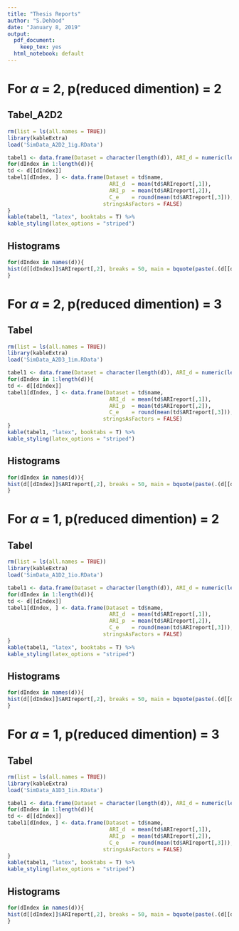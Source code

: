 ```yaml
---
title: "Thesis Reports"
author: "S.Dehbod"
date: "January 8, 2019"
output:
  pdf_document: 
    keep_tex: yes
  html_notebook: default
---
```


# For $\alpha$ = 2, p(reduced dimention) = 2

## Tabel_A2D2
```r
rm(list = ls(all.names = TRUE))
library(kableExtra)
load('SimData_A2D2_1ig.RData')
```

```r
tabel1 <- data.frame(Dataset = character(length(d)), ARI_d = numeric(length(d)), ARI_p = numeric(length(d)), C_e = numeric(length(d)), stringsAsFactors = FALSE)
for(dIndex in 1:length(d)){
td <- d[[dIndex]]
tabel1[dIndex, ] <- data.frame(Dataset = td$name,
                                ARI_d  = mean(td$ARIreport[,1]), 
                                ARI_p  = mean(td$ARIreport[,2]), 
                                C_e    = round(mean(td$ARIreport[,3])),
                              stringsAsFactors = FALSE)
}
kable(tabel1, "latex", booktabs = T) %>%
kable_styling(latex_options = "striped")
```

## Histograms
```r
for(dIndex in names(d)){
hist(d[[dIndex]]$ARIreport[,2], breaks = 50, main = bquote(paste(.(d[[dIndex]]$name),' ',ARI[p])), xlab = 'ARI')
}
```

# For $\alpha$ = 2, p(reduced dimention) = 3

## Tabel
```r
rm(list = ls(all.names = TRUE))
library(kableExtra)
load('SimData_A2D3_1im.RData')
```

```r
tabel1 <- data.frame(Dataset = character(length(d)), ARI_d = numeric(length(d)), ARI_p = numeric(length(d)), C_e = numeric(length(d)), stringsAsFactors = FALSE)
for(dIndex in 1:length(d)){
td <- d[[dIndex]]
tabel1[dIndex, ] <- data.frame(Dataset = td$name,
                                ARI_d  = mean(td$ARIreport[,1]), 
                                ARI_p  = mean(td$ARIreport[,2]), 
                                C_e    = round(mean(td$ARIreport[,3])),
                              stringsAsFactors = FALSE)
}
kable(tabel1, "latex", booktabs = T) %>%
kable_styling(latex_options = "striped")
```

## Histograms
```r
for(dIndex in names(d)){
hist(d[[dIndex]]$ARIreport[,2], breaks = 50, main = bquote(paste(.(d[[dIndex]]$name),' ',ARI[p])), xlab = 'ARI')
}
```

# For $\alpha$ = 1, p(reduced dimention) = 2

## Tabel
```r
rm(list = ls(all.names = TRUE))
library(kableExtra)
load('SimData_A1D2_1io.RData')
```

```r
tabel1 <- data.frame(Dataset = character(length(d)), ARI_d = numeric(length(d)), ARI_p = numeric(length(d)), C_e = numeric(length(d)), stringsAsFactors = FALSE)
for(dIndex in 1:length(d)){
td <- d[[dIndex]]
tabel1[dIndex, ] <- data.frame(Dataset = td$name,
                                ARI_d  = mean(td$ARIreport[,1]), 
                                ARI_p  = mean(td$ARIreport[,2]), 
                                C_e    = round(mean(td$ARIreport[,3])),
                              stringsAsFactors = FALSE)
}
kable(tabel1, "latex", booktabs = T) %>%
kable_styling(latex_options = "striped")
```

## Histograms
```r
for(dIndex in names(d)){
hist(d[[dIndex]]$ARIreport[,2], breaks = 50, main = bquote(paste(.(d[[dIndex]]$name),' ',ARI[p])), xlab = 'ARI')
}
```

# For $\alpha$ = 1, p(reduced dimention) = 3

## Tabel
```r
rm(list = ls(all.names = TRUE))
library(kableExtra)
load('SimData_A1D3_1in.RData')
```

```r
tabel1 <- data.frame(Dataset = character(length(d)), ARI_d = numeric(length(d)), ARI_p = numeric(length(d)), C_e = numeric(length(d)), stringsAsFactors = FALSE)
for(dIndex in 1:length(d)){
td <- d[[dIndex]]
tabel1[dIndex, ] <- data.frame(Dataset = td$name,
                                ARI_d  = mean(td$ARIreport[,1]), 
                                ARI_p  = mean(td$ARIreport[,2]), 
                                C_e    = round(mean(td$ARIreport[,3])),
                              stringsAsFactors = FALSE)
}
kable(tabel1, "latex", booktabs = T) %>%
kable_styling(latex_options = "striped")
```

## Histograms
```r
for(dIndex in names(d)){
hist(d[[dIndex]]$ARIreport[,2], breaks = 50, main = bquote(paste(.(d[[dIndex]]$name),' ',ARI[p])), xlab = 'ARI')
}
```
